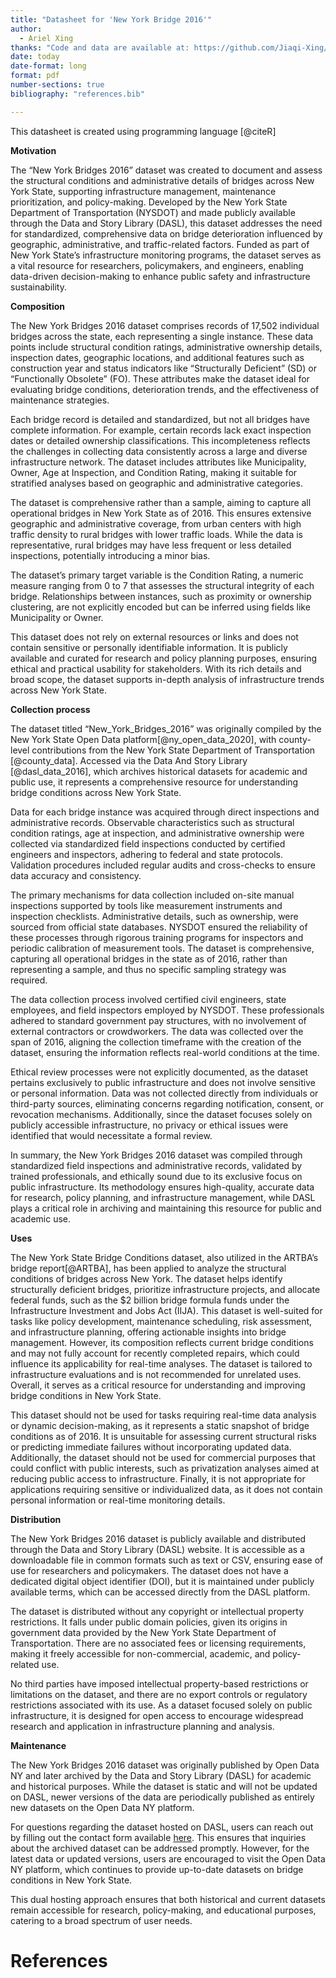```yaml
---
title: "Datasheet for 'New York Bridge 2016'"
author: 
  - Ariel Xing
thanks: "Code and data are available at: https://github.com/Jiaqi-Xing/NYS_Bridge_Condition_Analysis."
date: today
date-format: long
format: pdf
number-sections: true
bibliography: "references.bib"

---
```

This datasheet is created using programming language [@citeR]

**Motivation**

The "New York Bridges 2016" dataset was created to document and assess the structural conditions and administrative details of bridges across New York State, supporting infrastructure management, maintenance prioritization, and policy-making. Developed by the New York State Department of Transportation (NYSDOT) and made publicly available through the Data and Story Library (DASL), this dataset addresses the need for standardized, comprehensive data on bridge deterioration influenced by geographic, administrative, and traffic-related factors. Funded as part of New York State’s infrastructure monitoring programs, the dataset serves as a vital resource for researchers, policymakers, and engineers, enabling data-driven decision-making to enhance public safety and infrastructure sustainability.

**Composition**

The New York Bridges 2016 dataset comprises records of 17,502 individual bridges across the state, each representing a single instance. These data points include structural condition ratings, administrative ownership details, inspection dates, geographic locations, and additional features such as construction year and status indicators like "Structurally Deficient" (SD) or "Functionally Obsolete" (FO). These attributes make the dataset ideal for evaluating bridge conditions, deterioration trends, and the effectiveness of maintenance strategies.

Each bridge record is detailed and standardized, but not all bridges have complete information. For example, certain records lack exact inspection dates or detailed ownership classifications. This incompleteness reflects the challenges in collecting data consistently across a large and diverse infrastructure network. The dataset includes attributes like Municipality, Owner, Age at Inspection, and Condition Rating, making it suitable for stratified analyses based on geographic and administrative categories.

The dataset is comprehensive rather than a sample, aiming to capture all operational bridges in New York State as of 2016. This ensures extensive geographic and administrative coverage, from urban centers with high traffic density to rural bridges with lower traffic loads. While the data is representative, rural bridges may have less frequent or less detailed inspections, potentially introducing a minor bias.

The dataset's primary target variable is the Condition Rating, a numeric measure ranging from 0 to 7 that assesses the structural integrity of each bridge. Relationships between instances, such as proximity or ownership clustering, are not explicitly encoded but can be inferred using fields like Municipality or Owner.

This dataset does not rely on external resources or links and does not contain sensitive or personally identifiable information. It is publicly available and curated for research and policy planning purposes, ensuring ethical and practical usability for stakeholders. With its rich details and broad scope, the dataset supports in-depth analysis of infrastructure trends across New York State.


**Collection process**

The dataset titled "New_York_Bridges_2016" was originally compiled by the New York State Open Data platform[@ny_open_data_2020], with county-level contributions from the New York State Department of Transportation [@county_data]. Accessed via the Data And Story Library [@dasl_data_2016], which archives historical datasets for academic and public use, it represents a comprehensive resource for understanding bridge conditions across New York State.

Data for each bridge instance was acquired through direct inspections and administrative records. Observable characteristics such as structural condition ratings, age at inspection, and administrative ownership were collected via standardized field inspections conducted by certified engineers and inspectors, adhering to federal and state protocols. Validation procedures included regular audits and cross-checks to ensure data accuracy and consistency.

The primary mechanisms for data collection included on-site manual inspections supported by tools like measurement instruments and inspection checklists. Administrative details, such as ownership, were sourced from official state databases. NYSDOT ensured the reliability of these processes through rigorous training programs for inspectors and periodic calibration of measurement tools. The dataset is comprehensive, capturing all operational bridges in the state as of 2016, rather than representing a sample, and thus no specific sampling strategy was required.

The data collection process involved certified civil engineers, state employees, and field inspectors employed by NYSDOT. These professionals adhered to standard government pay structures, with no involvement of external contractors or crowdworkers. The data was collected over the span of 2016, aligning the collection timeframe with the creation of the dataset, ensuring the information reflects real-world conditions at the time.

Ethical review processes were not explicitly documented, as the dataset pertains exclusively to public infrastructure and does not involve sensitive or personal information. Data was not collected directly from individuals or third-party sources, eliminating concerns regarding notification, consent, or revocation mechanisms. Additionally, since the dataset focuses solely on publicly accessible infrastructure, no privacy or ethical issues were identified that would necessitate a formal review.

In summary, the New York Bridges 2016 dataset was compiled through standardized field inspections and administrative records, validated by trained professionals, and ethically sound due to its exclusive focus on public infrastructure. Its methodology ensures high-quality, accurate data for research, policy planning, and infrastructure management, while DASL plays a critical role in archiving and maintaining this resource for public and academic use.


**Uses**

The New York State Bridge Conditions dataset, also utilized in the ARTBA's bridge report[@ARTBA], has been applied to analyze the structural conditions of bridges across New York. The dataset helps identify structurally deficient bridges, prioritize infrastructure projects, and allocate federal funds, such as the $2 billion bridge formula funds under the Infrastructure Investment and Jobs Act (IIJA). This dataset is well-suited for tasks like policy development, maintenance scheduling, risk assessment, and infrastructure planning, offering actionable insights into bridge management. However, its composition reflects current bridge conditions and may not fully account for recently completed repairs, which could influence its applicability for real-time analyses. The dataset is tailored to infrastructure evaluations and is not recommended for unrelated uses. Overall, it serves as a critical resource for understanding and improving bridge conditions in New York State.

This dataset should not be used for tasks requiring real-time data analysis or dynamic decision-making, as it represents a static snapshot of bridge conditions as of 2016. It is unsuitable for assessing current structural risks or predicting immediate failures without incorporating updated data. Additionally, the dataset should not be used for commercial purposes that could conflict with public interests, such as privatization analyses aimed at reducing public access to infrastructure. Finally, it is not appropriate for applications requiring sensitive or individualized data, as it does not contain personal information or real-time monitoring details.

**Distribution**

The New York Bridges 2016 dataset is publicly available and distributed through the Data and Story Library (DASL) website. It is accessible as a downloadable file in common formats such as text or CSV, ensuring ease of use for researchers and policymakers. The dataset does not have a dedicated digital object identifier (DOI), but it is maintained under publicly available terms, which can be accessed directly from the DASL platform.

The dataset is distributed without any copyright or intellectual property restrictions. It falls under public domain policies, given its origins in government data provided by the New York State Department of Transportation. There are no associated fees or licensing requirements, making it freely accessible for non-commercial, academic, and policy-related use.

No third parties have imposed intellectual property-based restrictions or limitations on the dataset, and there are no export controls or regulatory restrictions associated with its use. As a dataset focused solely on public infrastructure, it is designed for open access to encourage widespread research and application in infrastructure planning and analysis.

**Maintenance**

The New York Bridges 2016 dataset was originally published by Open Data NY and later archived by the Data and Story Library (DASL) for academic and historical purposes. While the dataset is static and will not be updated on DASL, newer versions of the data are periodically published as entirely new datasets on the Open Data NY platform.

For questions regarding the dataset hosted on DASL, users can reach out by filling out the contact form available [here](https://datadescription.com/). This ensures that inquiries about the archived dataset can be addressed promptly. However, for the latest data or updated versions, users are encouraged to visit the Open Data NY platform, which continues to provide up-to-date datasets on bridge conditions in New York State.

This dual hosting approach ensures that both historical and current datasets remain accessible for research, policy-making, and educational purposes, catering to a broad spectrum of user needs.

\newpage

# References
